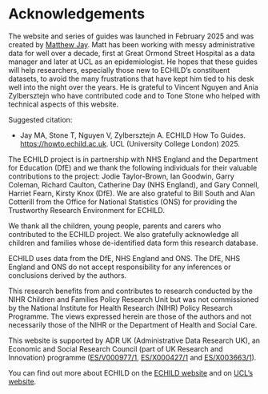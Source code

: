 # Acknowledgements {.unnumbered}

The website and series of guides was launched in February 2025 and was created by [Matthew Jay](https://profiles.ucl.ac.uk/60536-matthew-jay){target="_blank"}. Matt has been working with messy administrative data for well over a decade, first at Great Ormond Street Hospital as a data manager and later at UCL as an epidemiologist. He hopes that these guides will help researchers, especially those new to ECHILD's constituent datasets, to avoid the many frustrations that have kept him tied to his desk well into the night over the years. He is grateful to Vincent Nguyen and Ania Zylbersztejn who have contributed code and to Tone Stone who helped with technical aspects of this website.

Suggested citation:

* Jay MA, Stone T, Nguyen V, Zylbersztejn A. ECHILD How To Guides. [https://howto.echild.ac.uk](https://howto.echild.ac.uk){target="_blank"}. UCL (University College London) 2025.

The ECHILD project is in partnership with NHS England and the Department for Education (DfE) and we thank the following individuals for their valuable contributions to the project: Jodie Taylor-Brown, Ian Goodwin, Garry Coleman, Richard Caulton, Catherine Day (NHS England), and Gary Connell, Harriet Fearn, Kirsty Knox (DfE). We are also grateful to Bill South and Alan Cotterill from the Office for National Statistics (ONS) for providing the Trustworthy Research Environment for ECHILD.

We thank all the children, young people, parents and carers who contributed to the ECHILD project. We also gratefully acknowledge all children and families whose de-identified data form this research database.

ECHILD uses data from the DfE, NHS England and ONS. The DfE, NHS England and ONS do not accept responsibility for any inferences or conclusions derived by the authors.

This research benefits from and contributes to research conducted by the NIHR Children and Families Policy Research Unit but was not commissioned by the National Institute for Health Research (NIHR) Policy Research Programme. The views expressed herein are those of the authors and not necessarily those of the NIHR or the Department of Health and Social Care.

This website is supported by ADR UK (Administrative Data Research UK), an Economic and Social Research Council (part of UK Research and Innovation) programme ([ES/V000977/1](https://gtr.ukri.org/projects?ref=ES/X003663/1){target="_blank"}, [ES/X000427/1](https://gtr.ukri.org/projects?ref=ES/X000427/1){target="_blank"} and [ES/X003663/1](https://gtr.ukri.org/projects?ref=ES/X003663/1){target="_blank"}).

You can find out more about ECHILD on the [ECHILD website](https://www.echild.ac.uk/){target="_blank"} and on [UCL's website](https://www.ucl.ac.uk/child-health/research/population-policy-and-practice-research-and-teaching-department/cenb-clinical-20){target="_blank"}. 
